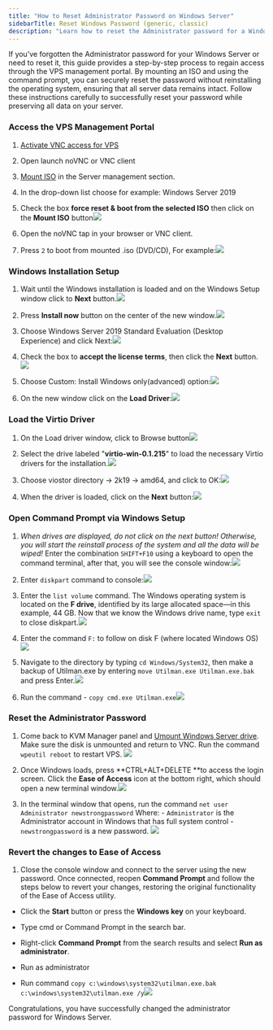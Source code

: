```yaml
---
title: "How to Reset Administrator Password on Windows Server"
sidebarTitle: Reset Windows Password (generic, classic)
description: "Learn how to reset the Administrator password for a Windows Server. This step-by-step guide includes Starting the Windows Installer, activating VNC access, loading the Virtio driver, accessing the command prompt, and resetting the password."
---
```


If you’ve forgotten the Administrator password for your Windows Server or need to reset it, this guide provides a step-by-step process to regain access through the VPS management portal. By mounting an ISO and using the command prompt, you can securely reset the password without reinstalling the operating system, ensuring that all server data remains intact. Follow these instructions carefully to successfully reset your password while preserving all data on your server.

### Access the VPS Management Portal

1. [Activate VNC access for VPS](https://docs.edisglobal.com/enable-vnc-server)

2. Open launch noVNC or VNC client

3. [Mount ISO](https://docs.edisglobal.com/mount-iso-image) in the Server management section.

4. In the drop-down list choose for example: Windows Server 2019

5. Check the box **force reset & boot from the selected ISO** then click on the **Mount ISO** button![](/assets/y9B0AGVAxYeSyeZVyaDis-DxatjGPmiR2xG8ndOaF9S-20241101-112320.png)

6. Open the noVNC tap in your browser or VNC client.

7. Press `2` to boot from mounted .iso (DVD/CD), For example:![](/assets/y9B0AGVAxYeSyeZVyaDis-tMvaxiQ0tBCI0W1wr32rP-20241031-130806.png)

### Windows Installation Setup

1. Wait until the Windows installation is loaded and on the Windows Setup window click to **Next** button.![](/assets/y9B0AGVAxYeSyeZVyaDis-ycT2XmRTWOrWQgPL0kXyc-20241031-131626.png)

2. Press **Install now** button on the center of the new window.![](/assets/y9B0AGVAxYeSyeZVyaDis-HTGm3C2qGalRVKDFuy3yD-20241031-131728.png)

3. Choose Windows Server 2019 Standard Evaluation (Desktop Experience) and click Next:![](/assets/y9B0AGVAxYeSyeZVyaDis-YICXsmOM7XzGQ7SpXnO1s-20241031-132012.png)

4. Check the box to **accept the license terms**, then click the **Next** button.![](/assets/y9B0AGVAxYeSyeZVyaDis-G-noNdg1wlidP9tjaf7xh-20241031-132230.png)

5. Choose Custom: Install Windows only(advanced) option:![](/assets/y9B0AGVAxYeSyeZVyaDis-znga0OgEgGp6uwKBrKdkj-20241031-133036.png)

6. On the new window click on the **Load Driver**:![](/assets/y9B0AGVAxYeSyeZVyaDis-Tq6_xWg0ljJUlVYozPx91-20241031-133159.png)

### Load the Virtio Driver

1. On the Load driver window, click to Browse button![](/assets/y9B0AGVAxYeSyeZVyaDis-TH-J4qyUO6fL1bhAvhqUD-20241031-133451.png)

2. Select the drive labeled "**virtio-win-0.1.215**" to load the necessary Virtio drivers for the installation.![](/assets/y9B0AGVAxYeSyeZVyaDis-KLVIXu39eNuMF0qJPdbKk-20241101-081206.png)

3. Choose viostor directory -> 2k19 -> amd64, and click to OK:![](/assets/y9B0AGVAxYeSyeZVyaDis-ANAMMM61k1d1o-st8iXbx-20241101-081331.png)

4. When the driver is loaded, click on the **Next** button:![](/assets/y9B0AGVAxYeSyeZVyaDis-9KG-3tfJ1vkjz2hS-0zLx-20241101-081504.png)

### Open Command Prompt via Windows Setup

1. *When drives are displayed, do not click on the next button! Otherwise, you will start the reinstall process of the system and all the data will be wiped!*
   Enter the combination `SHIFT+F10` using a keyboard to open the command terminal, after that, you will see the console window:![](/assets/y9B0AGVAxYeSyeZVyaDis-w5beqKW_Cg4j8WXln5C_g-20241101-081619.png)

2. Enter `diskpart` command to console:![](/assets/y9B0AGVAxYeSyeZVyaDis-nnhRVLCxEnFI5NXvcqn3L-20241101-083003.png)

3. Enter the `list volume` command. The Windows operating system is located on the **F drive**, identified by its large allocated space—in this example, 44 GB. Now that we know the Windows drive name, type `exit` to close diskpart.![](/assets/y9B0AGVAxYeSyeZVyaDis-oQo_Pbq0pzQHCyoOj5YEP-20241101-083347.png)

4. Enter the command `F:` to follow on disk F (where located Windows OS)![](/assets/y9B0AGVAxYeSyeZVyaDis-XV0UsKVaOa0MCZN42Cfmg-20241101-084241.png)

5. Navigate to the directory by typing `cd Windows/System32`, then make a backup of Utilman.exe by entering `move Utilman.exe Utilman.exe.bak` and press Enter.![](/assets/y9B0AGVAxYeSyeZVyaDis-qTjJSM2jg_1orDUXrSZT5-20241101-084905.png)

6. Run the command - `copy cmd.exe Utilman.exe`![](/assets/y9B0AGVAxYeSyeZVyaDis-4Iv_06U_2jhjF4nfFVIWB-20241101-085146.png)

### Reset the Administrator Password

1. Come back to KVM Manager panel and <a href="https://images.archbee.com/1QBD-DLdiTyAuJDThr9g_/N2DipmB8Wg86X_7OhkqhX_kvm-mount-iso.png?format=webp&width=1280" target="_blank">Umount Windows Server drive</a>. Make sure the disk is unmounted and return to VNC. Run the command `wpeutil reboot` to restart VPS. ![](/assets/y9B0AGVAxYeSyeZVyaDis-MXmYyOqoOEmh2v5A2NJZH-20241101-090532.png)

2. Once Windows loads, press \*\*CTRL+ALT+DELETE \*\*to access the login screen. Click the **Ease of Access** icon at the bottom right, which should open a new terminal window.![](/assets/y9B0AGVAxYeSyeZVyaDis-iDNLm_tTogDBYAZPsRk-5-20241101-090939.png)

3. In the terminal window that opens, run the command
   `net user Administrator newstrongpassword`
   Where:
   \- `Administrator` is the Administrator account in Windows that has full system control -`newstrongpassword` is a new password. ![](/assets/y9B0AGVAxYeSyeZVyaDis-rS5jm0Ev_anhpU8F3pNCW-20241101-091436.png)

### Revert the changes to Ease of Access

1. Close the console window and connect to the server using the new password.
   Once connected, reopen **Command Prompt** and follow the steps below to revert your changes, restoring the original functionality of the Ease of Access utility.

* Click the **Start** button or press the **Windows key** on your keyboard.

* Type cmd or Command Prompt in the search bar.

* Right-click **Command Prompt** from the search results and select **Run as administrator**.

* Run as administrator

* Run command `copy c:\windows\system32\utilman.exe.bak c:\windows\system32\utilman.exe /y`![](/assets/y9B0AGVAxYeSyeZVyaDis-AaZMHRJ5B0KXoxSBSrc0C-20241101-094710.png)

Congratulations, you have successfully changed the administrator password for Windows Server.